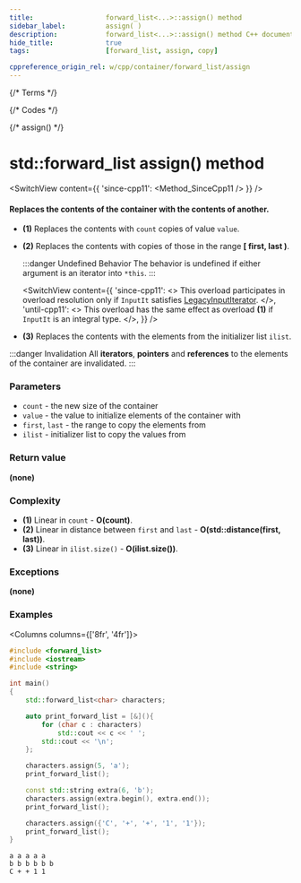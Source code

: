 ```yaml
---
title:					forward_list<...>::assign() method
sidebar_label:			assign( )
description:			forward_list<...>::assign() method C++ documentation
hide_title:				true
tags:					[forward_list, assign, copy]

cppreference_origin_rel: w/cpp/container/forward_list/assign
---
```



{/* Terms */}

{/* Codes */}

{/* assign() */}

# std::forward_list assign() method

<SwitchView content={{
    'since-cpp11': <Method_SinceCpp11 />
}} />

#### Replaces the contents of the container with the contents of another.

 - **(1)** Replaces the contents with `count` copies of value `value`.
 - **(2)** Replaces the contents with copies of those in the range **[ first, last )**.

	:::danger Undefined Behavior
    The behavior is <Tooltip title={Term_UndefinedBehaviour}>undefined</Tooltip> if either argument is an iterator into `*this`.
	:::

	<SwitchView content={{
		'since-cpp11': <>
			This overload participates in overload resolution only if <code>InputIt</code> satisfies <a href="/docs/named_req/LegacyInputIterator">LegacyInputIterator</a>.
		</>,
		'until-cpp11': <>
			This overload has the same effect as overload <b>(1)</b> if <code>InputIt</code> is an integral type.
		</>,
	}} />

 - **(3)** Replaces the contents with the elements from the initializer list `ilist`.

:::danger Invalidation
All **iterators**, **pointers** and **references** to the elements of the container are invalidated.
:::

### Parameters

 - `count` - the new size of the container
 - `value` - the value to initialize elements of the container with
 - `first`, `last` - the range to copy the elements from
 - `ilist` - initializer list to copy the values from

### Return value

**(none)**

### Complexity

 - **(1)** Linear in `count` - **O(count)**.
 - **(2)** Linear in distance between `first` and `last` - **O(std::distance(first, last))**.
 - **(3)** Linear in `ilist.size()` - **O(ilist.size())**.

### Exceptions

**(none)**

### Examples

<Columns columns={['8fr', '4fr']}>

<div>

```cpp title='Main.cpp' showLineNumbers
#include <forward_list>
#include <iostream>
#include <string>

int main()
{
    std::forward_list<char> characters;

    auto print_forward_list = [&](){
        for (char c : characters)
            std::cout << c << ' ';
        std::cout << '\n';
    };

    characters.assign(5, 'a');
    print_forward_list();

    const std::string extra(6, 'b');
    characters.assign(extra.begin(), extra.end());
    print_forward_list();

    characters.assign({'C', '+', '+', '1', '1'});
    print_forward_list();
}
```

</div>
<div>

```plaintext title="Output"
a a a a a
b b b b b b
C + + 1 1
```

</div>
</Columns>
